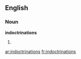 ==English==

===Noun===
''' indoctrinations'''

# {{plural of| indoctrination}}

[[ar:indoctrinations]]
[[fr:indoctrinations]]